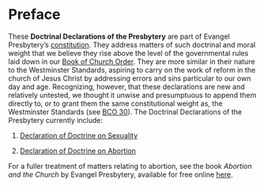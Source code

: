 # Preface

These **Doctrinal Declarations of the Presbytery** are part of Evangel Presbytery's [constitution](https://bco.evangelpresbytery.com/#c.-constitution-defined). They address matters of such doctrinal and moral weight that we believe they rise above the level of the governmental rules laid down in our [Book of Church Order](https://bco.evangelpresbytery.com/). They are more similar in their nature to the Westminster Standards, aspiring to carry on the work of reform in the church of Jesus Christ by addressing errors and sins particular to our own day and age. Recognizing, however, that these declarations are new and relatively untested, we thought it unwise and presumptuous to append them directly to, or to grant them the same constitutional weight as, the Westminster Standards (see [BCO 30](https://bco.evangelpresbytery.com/02-Form-of-Government.html#amending-the-constitution-of-the-church)). The Doctrinal Declarations of the Presbytery currently include:

1. [Declaration of Doctrine on Sexuality](#sec-declaration-of-doctrine-on-sexuality)

2. [Declaration of Doctrine on Abortion](#sec-declaration-of-doctrine-on-abortion)

For a fuller treatment of matters relating to abortion, see the book *Abortion and the Church* by Evangel Presbytery, available for free online [here](https://abortion.evangelpresbytery.com).